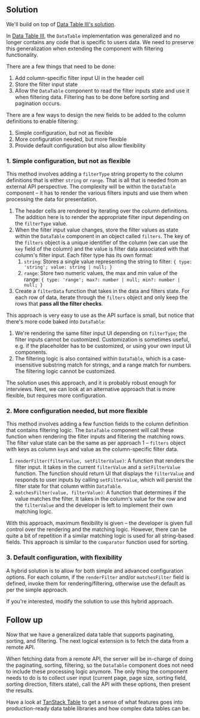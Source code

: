 ## Solution

We'll build on top of [Data Table III's solution](/questions/user-interface/data-table-iii/solution).

In [Data Table III](/questions/user-interface/data-table-iii/solution), the `DataTable` implementation was generalized and no longer contains any code that is specific to users data. We need to preserve this generalization when extending the component with filtering functionality.

There are a few things that need to be done:

1. Add column-specific filter input UI in the header cell
2. Store the filter input state
3. Allow the `DataTable` component to read the filter inputs state and use it when filtering data. Filtering has to be done before sorting and pagination occurs.

There are a few ways to design the new fields to be added to the column definitions to enable filtering:

1. Simple configuration, but not as flexible
2. More configuration needed, but more flexible
3. Provide default configuration but also allow flexibility

### 1. Simple configuration, but not as flexible

This method involves adding a `filterType` string property to the column definitions that is either `string` or `range`. That is all that is needed from an external API perspective. The complexity will be within the `DataTable` component – it has to render the various filters inputs and use them when processing the data for presentation.

1. The header cells are rendered by iterating over the column definitions. The addition here is to render the appropriate filter input depending on the `filterType` value.
2. When the filter input value changes, store the filter values as state within the `DataTable` component in an object called `filters`. The key of the `filters` object is a unique identifier of the column (we can use the `key` field of the column) and the value is filter data associated with that column's filter input. Each filter type has its own format:
   1. `string`: Stores a single value representing the string to filter: `{ type: 'string'; value: string | null; }`
   2. `range`: Store two numeric values, the max and min value of the range: `{ type: 'range'; max?: number | null; min?: number | null; }`
3. Create a `filterData` function that takes in the data and filters state. For each row of data, iterate through the `filters` object and only keep the rows that **pass all the filter checks**.

This approach is very easy to use as the API surface is small, but notice that there's more code baked into `DataTable`:

1. We're rendering the same filter input UI depending on `filterType`; the filter inputs cannot be customized. Customization is sometimes useful, e.g. if the placeholder has to be customized, or using your own input UI components.
1. The filtering logic is also contained within `DataTable`, which is a case-insensitive substring match for strings, and a range match for numbers. The filtering logic cannot be customized.

The solution uses this approach, and it is probably robust enough for interviews. Next, we can look at an alternative approach that is more flexible, but requires more configuration.

### 2. More configuration needed, but more flexible

This method involves adding a few function fields to the column definition that contains filtering logic. The `DataTable` component will call these function when rendering the filter inputs and filtering the matching rows. The filter value state can be the same as per approach 1 – `filters` object with keys as column `key`s and value as the column-specific filter data.

1. `renderFilter(filterValue, setFilterValue)`: A function that renders the filter input. It takes in the current `filterValue` and a `setFilterValue` function. The function should return UI that displays the `filterValue` and responds to user inputs by calling `setFilterValue`, which will persist the filter state for that column within `DataTable`.
1. `matchesFilter(value, filterValue)`: A function that determines if the value matches the filter. It takes in the column's value for the row and the `filterValue` and the developer is left to implement their own matching logic.

With this approach, maximum flexibility is given – the developer is given full control over the rendering and the matching logic. However, there can be quite a bit of repetition if a similar matching logic is used for all string-based fields. This approach is similar to the `comparator` function used for sorting.

### 3. Default configuration, with flexibility

A hybrid solution is to allow for both simple and advanced configuration options. For each column, if the `renderFilter` and/or `matchesFilter` field is defined, invoke them for rendering/filtering, otherwise use the default as per the simple approach.

If you're interested, modify the solution to use this hybrid approach.

## Follow up

Now that we have a generalized data table that supports paginating, sorting, and filtering. The next logical extension is to fetch the data from a remote API.

When fetching data from a remote API, the server will be in-charge of doing the paginating, sorting, filtering, so the `DataTable` component does not need to include these processing logic anymore. The only thing the component needs to do is to collect user input (current page, page size, sorting field, sorting direction, filters state), call the API with these options, then present the results.

Have a look at [TanStack Table](https://tanstack.com/table/) to get a sense of what features goes into production-ready data table libraries and how complex data tables can be.
